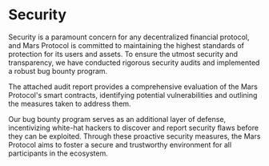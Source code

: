 
# Security 

Security is a paramount concern for any decentralized financial protocol, and Mars Protocol is committed to maintaining the highest standards of protection for its users and assets. To ensure the utmost security and transparency, we have conducted rigorous security audits and implemented a robust bug bounty program. 

The attached audit report provides a comprehensive evaluation of the Mars Protocol's smart contracts, identifying potential vulnerabilities and outlining the measures taken to address them. 

Our bug bounty program serves as an additional layer of defense, incentivizing white-hat hackers to discover and report security flaws before they can be exploited. Through these proactive security measures, the Mars Protocol aims to foster a secure and trustworthy environment for all participants in the ecosystem.


<Cards title="Security" />
